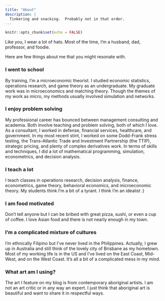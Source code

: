 ```yaml
---
title: "About"
description: |
  Tinkering and snacking.  Probably not in that order.
---
```



```r
knitr::opts_chunk$set(echo = FALSE)
```
 

Like you, I wear a lot of hats.  Most of the time, I'm a husband, dad, professor, and foodie. 

Here are few things about me that you might resonate with.

### I went to school

By training, I'm a microeconomic theorist.  I studied economic statistics, operations research, and game theory as an undergraduate. My graduate work was in microeconomics and matching theory.  Though the themes of my work as micro, my methods usually involved simulation and networks.

### I enjoy problem solving

My professional career has bounced between management consulting and academia.  Both involve teaching and problem solving, both of which I love.  As a consultant, I worked in defense, financial services, healthcare, and government.  In my most recent stint, I worked on some Dodd-Frank stress testing, the Trans-Atlantic Trade and Investment Partnership (the TTIP), strategic pricing, and plenty of complex derivatives work.  In terms of skills and techniques, I did a lot of mathematical programming, simulation, econometrics, and decision analysis.  

### I teach a lot

I teach classes in operations research, decision analysis, finance, econometrics, game theory, behavioral economics, and microeconomic theory.  My students think I'm a bit of a tyrant.  I think I'm an idealist :)

### I am food motivated

Don't tell anyone but I can be bribed with great pizza, sushi, or even a cup of coffee.  I love Asian food and there is not nearly enough in my town.

### I'm a complicated mixture of cultures

I'm ethnically Filipino but I've never lived in the Philippines.  Actually, I grew up in Australia and still think of the lovely city of Brisbane as my hometown.  Most of my working life is in the US and I've lived on the East Coast, Mid-West, and on the West Coast.  It's all a bit of a complicated mess in my mind.

### What art am I using?

The art I feature on my blog is from contemporary aboriginal artists.  I am not an art critic or in any way an expert.  I just think that aboriginal art is beautiful and want to share it in respectful ways.